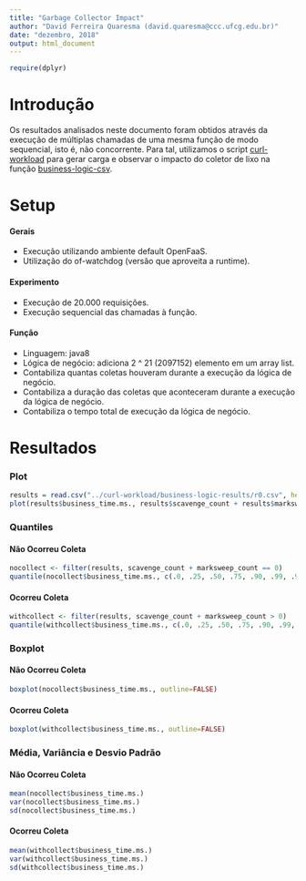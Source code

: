 ```yaml
---
title: "Garbage Collector Impact"
author: "David Ferreira Quaresma (david.quaresma@ccc.ufcg.edu.br)"
date: "dezembro, 2018"
output: html_document
---
```


```r
require(dplyr)
```

# Introdução
Os resultados analisados neste documento foram obtidos através da execução de múltiplas chamadas de uma mesma função de modo sequencial, isto é, não concorrente. Para tal, utilizamos o script [curl-workload](https://github.com/dfquaresma/pibic-faas/blob/master/analysis/curl-workload/curl-workload.sh) para gerar carga e observar o impacto do coletor de lixo na função [business-logic-csv](https://github.com/dfquaresma/pibic-faas/blob/master/functions/business-logic/business-logic-csv/business-logic-csv/src/main/java/com/openfaas/function/Handler.java).   

# Setup
#### Gerais
- Execução utilizando ambiente default OpenFaaS.
- Utilização do of-watchdog (versão que aproveita a runtime).

#### Experimento
- Execução de 20.000 requisições.
- Execução sequencial das chamadas à função.

#### Função 
- Linguagem: java8
- Lógica de negócio: adiciona 2 ^ 21 (2097152) elemento em um array list.
- Contabiliza quantas coletas houveram durante a execução da lógica de negócio.
- Contabiliza a duração das coletas que aconteceram durante a execução da lógica de negócio.
- Contabiliza o tempo total de execução da lógica de negócio.

# Resultados
### Plot
```r
results = read.csv("../curl-workload/business-logic-results/r0.csv", header=T, dec=".")
plot(results$business_time.ms., results$scavenge_count + results$marksweep_count, xlim=c(0,750), xlab="tempo de execução (ms)", ylab="numero de coletas")
```


### Quantiles
#### Não Ocorreu Coleta
```r
nocollect <- filter(results, scavenge_count + marksweep_count == 0)
quantile(nocollect$business_time.ms., c(.0, .25, .50, .75, .90, .99, .999))
```

#### Ocorreu Coleta
```r
withcollect <- filter(results, scavenge_count + marksweep_count > 0)
quantile(withcollect$business_time.ms., c(.0, .25, .50, .75, .90, .99, .999))
```


### Boxplot
#### Não Ocorreu Coleta
```r
boxplot(nocollect$business_time.ms., outline=FALSE)
```

#### Ocorreu Coleta
```r
boxplot(withcollect$business_time.ms., outline=FALSE)
```


### Média, Variância e Desvio Padrão 
#### Não Ocorreu Coleta
```r
mean(nocollect$business_time.ms.)
var(nocollect$business_time.ms.)
sd(nocollect$business_time.ms.)
```

#### Ocorreu Coleta
```r
mean(withcollect$business_time.ms.)
var(withcollect$business_time.ms.)
sd(withcollect$business_time.ms.)
```


